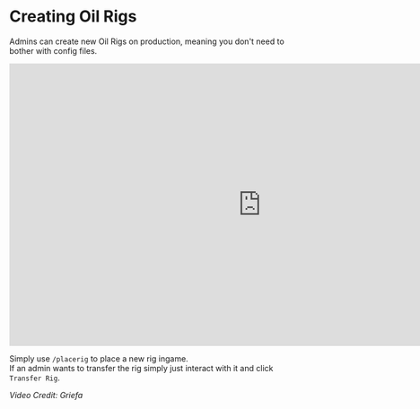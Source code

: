 # Creating Oil Rigs

Admins can create new Oil Rigs on production, meaning you don't need to bother with config files. 

<iframe width="896" height="504" src="https://www.youtube.com/embed/T981QFypeHo" title="YouTube video player" frameborder="0" allow="accelerometer; autoplay; clipboard-write; encrypted-media; gyroscope; picture-in-picture; web-share" allowfullscreen></iframe>


Simply use `/placerig` to place a new rig ingame.\
If an admin wants to transfer the rig simply just interact with it and click `Transfer Rig`.


*Video Credit: Griefa*
